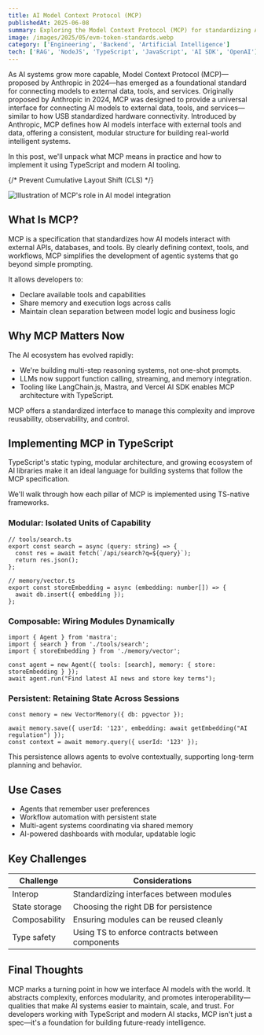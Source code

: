 ```yaml
---
title: AI Model Context Protocol (MCP)
publishedAt: 2025-06-08
summary: Exploring the Model Context Protocol (MCP) for standardizing AI model interactions using TypeScript
image: /images/2025/05/evm-token-standards.webp
category: ['Engineering', 'Backend', 'Artificial Intelligence']
tech: ['RAG', 'NodeJS', 'TypeScript', 'JavaScript', 'AI SDK', 'OpenAI']
---
```



As AI systems grow more capable, Model Context Protocol (MCP)—proposed by Anthropic in 2024—has emerged as a foundational standard for connecting models to external data, tools, and services. Originally proposed by Anthropic in 2024, MCP was designed to provide a universal interface for connecting AI models to external data, tools, and services—similar to how USB standardized hardware connectivity. Introduced by Anthropic, MCP defines how AI models interface with external tools and data, offering a consistent, modular structure for building real-world intelligent systems.

In this post, we'll unpack what MCP means in practice and how to implement it using TypeScript and modern AI tooling.

{/* Prevent Cumulative Layout Shift (CLS) */}
<div className="min-h-[300px]">
  <img 
    src="/images/2025/05/evm-token-standards.webp"
    alt="Illustration of MCP's role in AI model integration"
    className="w-full"
  />
</div>

## What Is MCP?

MCP is a specification that standardizes how AI models interact with external APIs, databases, and tools. By clearly defining context, tools, and workflows, MCP simplifies the development of agentic systems that go beyond simple prompting.

It allows developers to:

* Declare available tools and capabilities
* Share memory and execution logs across calls
* Maintain clean separation between model logic and business logic

## Why MCP Matters Now

The AI ecosystem has evolved rapidly:

* We're building multi-step reasoning systems, not one-shot prompts.
* LLMs now support function calling, streaming, and memory integration.
* Tooling like LangChain.js, Mastra, and Vercel AI SDK enables MCP architecture with TypeScript.

MCP offers a standardized interface to manage this complexity and improve reusability, observability, and control.

## Implementing MCP in TypeScript

TypeScript's static typing, modular architecture, and growing ecosystem of AI libraries make it an ideal language for building systems that follow the MCP specification.

We'll walk through how each pillar of MCP is implemented using TS-native frameworks.

### Modular: Isolated Units of Capability

```tsx
// tools/search.ts
export const search = async (query: string) => {
  const res = await fetch(`/api/search?q=${query}`);
  return res.json();
};

// memory/vector.ts
export const storeEmbedding = async (embedding: number[]) => {
  await db.insert({ embedding });
};
```

### Composable: Wiring Modules Dynamically

```tsx
import { Agent } from 'mastra';
import { search } from './tools/search';
import { storeEmbedding } from './memory/vector';

const agent = new Agent({ tools: [search], memory: { store: storeEmbedding } });
await agent.run("Find latest AI news and store key terms");
```

### Persistent: Retaining State Across Sessions

```tsx
const memory = new VectorMemory({ db: pgvector });

await memory.save({ userId: '123', embedding: await getEmbedding("AI regulation") });
const context = await memory.query({ userId: '123' });
```

This persistence allows agents to evolve contextually, supporting long-term planning and behavior.

## Use Cases

* Agents that remember user preferences
* Workflow automation with persistent state
* Multi-agent systems coordinating via shared memory
* AI-powered dashboards with modular, updatable logic

## Key Challenges

| Challenge     | Considerations                                   |
| ------------- | ------------------------------------------------ |
| Interop       | Standardizing interfaces between modules         |
| State storage | Choosing the right DB for persistence            |
| Composability | Ensuring modules can be reused cleanly           |
| Type safety   | Using TS to enforce contracts between components |

## Final Thoughts

MCP marks a turning point in how we interface AI models with the world. It abstracts complexity, enforces modularity, and promotes interoperability—qualities that make AI systems easier to maintain, scale, and trust. For developers working with TypeScript and modern AI stacks, MCP isn't just a spec—it's a foundation for building future-ready intelligence.
